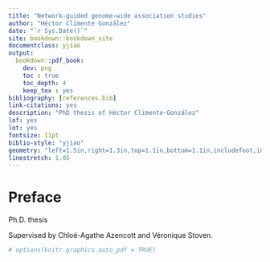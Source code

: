 ```yaml
--- 
title: "Network-guided genome-wide association studies"
author: "Héctor Climente González"
date: "`r Sys.Date()`"
site: bookdown::bookdown_site
documentclass: yjiao
output: 
  bookdown::pdf_book: 
    dev: png
    toc : true
    toc_depth: 4
    keep_tex : yes
bibliography: [references.bib]
link-citations: yes
description: "PhD thesis of Héctor Climente-González"
lof: yes
lot: yes        
fontsize: 11pt
biblio-style: "yjiao"
geometry: "left=1.5in,right=1.3in,top=1.1in,bottom=1.1in,includefoot,includehead,headheight=13.6pt"
linestretch: 1.05
---
```


\mainmatter

# Preface {-}

Ph.D. thesis

Supervised by Chloé-Agathe Azencott and Véronique Stoven.

<!-- 
Cover dimensions wrong because
\setkeys{Gin}{width=\maxwidth,height=\maxheight,keepaspectratio}
-->

```r
# options(knitr.graphics.auto_pdf = TRUE)
```